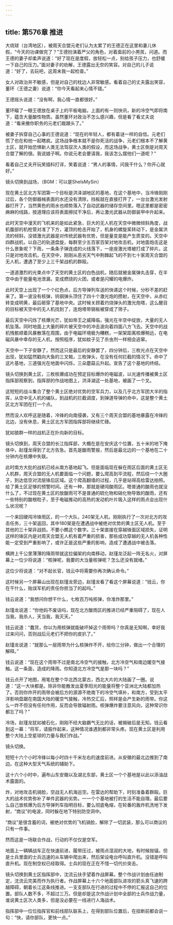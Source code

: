 ```yaml
---
---
---
```

title: 第576章 推进
---



大琉球（台湾地区），被周天合盟元老们认为太累了的王德正在这里和妻儿休假，“今天的功课做完了？”王德扮演着严父的角色，对着面前的小男孩，问道。而王德的妻子却柔声说道：“好了现在是度假，放轻松一点，别给孩子压力，也舒缓一下自己的压力。”面对妻子的劝解，王德露出无奈的笑容。对自己的儿子说道：“好了，去玩吧，这周末我一起检查。”

女人对政治并不敏感，但是对自己的枕边人非常敏感。看着自己的丈夫露出笑容，董环（王德之妻）说道：“你今天看起来心情不错。”

王德摇头说道：“没有啊，我心情一直都很好。”

董环瞄了一眼王德放在桌子上的平板电脑，上面的有一则快讯，新的冷空气即将南下，蕴含大量酸性物质。虽然董环对政治不怎么感兴趣，但是看了看丈夫说道：“看来撤你职务的元老们栽跟头了。”

被妻子拆穿自己心事的王德说道：“现在的年轻人，都有着谜一样的自信。元老们慌了也在和他一起瞎疯。这场战争根本就不是你死活的战争，元老们根本不了解黄土区，就开始恐惧新人类无法驾驭次人类的假设，而这场战争，黄土区倒是对周天合盟了解的很。我说娘子啊。你说元老会要请我，我该怎么摆他们一道呢？”

看着自己丈夫开玩笑插科打诨，笑着说道：“男人的事情，问我干什么？你开心就好。”

镜头切换到战场，（BGM：可以是SheIsMySin）

现在黄土区北方军团第一个目标是洪泽湖地区的基地，在这个基地中，当冷锋刚刚过后，各个防御器械表面的水还没有清除，挡板就在直接打开了，一台台激光发射器打开了，当然黄色的雨水也顺势落入了自动武器的储存空间里。嗯这里都是密密麻麻的线路，按道理应该将表面擦拭干净后，再让激光武器从防御装甲中升起来。

此时天空中漫天的飞机来的是如此紧急，巨大的无人机在天空中微微倾斜角度，战机腹部的机枪管对准了下方，灌顶的枪击开始了，机身的螺旋桨转动下，是金属洪流的倾斜，没错激光武器是对传统武器有优势，但是量变是能产生质变的。天空中四群战机，以自己的轨道盘旋，每群至少五百家百架对地攻击机，对地面炮击这是什么景象呢？下雨，一条条子弹连成的火线落下，一座座激光塔被打成了碎片。这只是对地攻击机，在天空中，刚刚从恶劣天气中荆棘起飞的不到七十家周天合盟的无人机，遭遇了至少上三千架战机的群殴。

一道道激烈的光束点中了天空的黄土区的白色战机，随后就被金属弹丸击穿，在半空中由于能量电池泄漏，变成燃烧的火团，或者是闪耀的电爆炸。

此时天空上出现了一个个红色点，后方导弹列车送的快递这个时候，分秒不差的赶来了。第一波没有核弹，钨钢弹头顶住了四十个激光炮的攒射，在天空中，从赤红转变成明黄，最后砸穿了基地中央。这时候关顾着灼烧弹头的激光炮塔，这么醒目的目标被天空中的无人机找到了，连炮塔带钢板被穿成了筛子。

最后天空中闪烁了核爆光芒，犹如帝王之威降临，强光在半空中绽放，大量的无人机坠落。同时地面上大量的碎片被天空中的冲击波向着四面八方飞去。天空中的战机残骸顺着风暴散落在周围，由于电磁环境极为糟糕，一架架距离核爆稍远，在电磁风暴中幸存的无人机，按照程序，犹如蚊子见了杀虫剂一样相会逃窜。

天空中一下子安静了，然而这只是最后的安静罢了，四分钟后，三枚光点在天空中出现，犹如猛然戳向大鱼的三叉戟，三枚弹头，在没有任何拦截的情况下。命中了这片基地，三道强光在地面中闪烁，三朵蘑菇云升起。宣告了这个基地的终结。

镜头切换到黄土区，三枚核爆成功在预定目标爆炸的电磁波，以光速传播被黄土区指挥部观察到，指挥部的作战地图上，洪泽湖这一处基地，被画了一个叉。

这短短的战斗集合了整个黄土区绝对优势的空军兵力，以及几乎北方军团大半的指挥，从空中无人机的编队，到战机的拦截调度，到弹道导弹的命中，这是整个黄土区北方军团在打一个点。

然而没人欢呼这是随着，冷锋的向南侵袭，又有三个周天合盟的基地暴露在冷锋的北边，没有休息，黄土区北方军团指挥部将继续忙碌。

犹如狼群一样的战机正在扑向新的目标。

镜头切换到，周天合盟的长江指挥部，大概在是在安庆这个位置，五十米的地下掩体中，赵瑾龙得到了北方告急。首先是酸雨警报，然后是最北边的一个基地在二十分钟内在核爆中失联。

此时南方大批的战机已经从南方基地起飞。但是面临现在躲在雨区后面的黄土区无人机群，周天合盟的无人机要面临一个问题，要么爬高到平流程，然后绕一个大圈子，到达低空对流层锋后区域。这个爬高翻墙的过程，几乎是站得高给雷达拍照。给了黄土区足够的预警时间。还有一种，那就是硬闯酸雨区。嗯普通的酸雨也就没什么了，不过现在黄土区的放酸雨可不是普通的硫化物和硝化物导致的酸雨，还有一些特别的酸根粒子，至于电磁推动的高热的发动机叶片吸入这样的雨点会出现什么状况呢？

一个来回硬闯冷锋雨区，的一个大队，240架无人机，刚刚执行了一次对北方的攻击任务，三十架返回，其中180架是在遭遇战中被绝对优势的黄土区无人机。至于其他的三十架非战损。不要小瞧这个数字。三十架直接在穿越锋面区域损失，证明这样的锋区内是对周天合盟无人机有着严重的损害，那些成功穿越的无人机各种性能一定受到严重影响了，或许正是这些严重的影响，造成了遭遇战中被击落。

横跨上千公里薄薄的降雨带就这拉偏架的向南移动，赵瑾龙泛起一阵无名火，对屏幕上一位少将说道：“核弹呢，我要的大当量核弹呢？怎么还没有就绪。”

这位少将说道：“对不起长官，钱云中将需要你再次确认命令。”

这时候另一个屏幕山出现在赵瑾龙旁边，赵瑾龙看了看这个屏幕说道：“钱云，你在干什么，贻误军机的责任你担当了的起吗。”

钱云说道：“我想问你想干什么，七枚百万吨核弹，你准炸那里。”

赵瑾龙说道：“你他妈不废话吗，现在北方酸雨区的推进已经严重阻碍了，现在人当我，我杀人，天当我，我灭天。”

钱云说道：“蠢货，你以为用核弹就能破坏掉这个雨带吗？你真是无知啊，幸好我过来问问，否则战后元老们不把你的皮扒了。”

赵瑾龙说道：“就那么一层雨带为什么核弹炸不开，给你三分钟，做出一个合理的解释。”

钱云说道：“现在这个雨带不过是南北冷空气的接触，北方冷空气和南边暖空气接触。这一条面，造成的降雨。你知道北方冷空气是那一块吗？”

钱云点开了地图，用笔在整个华北西北蒙古，西北大片的大陆画了一圈。说道：“这一大块都是。除非你能散发出夏季阳光的能量将整个亚洲北大陆都加热了。否则你炸开的雨带会被后方的源源不绝南下的冷空气填补，和南方，受到太平洋影响盘踞在南国大陆的暖空气接触，冷热交汇后，照样是会产生新的雨带。你这么一炸不但没有任何作用，反而会导致辐射雨。核弹爆炸要注意风向，这种常识你都忘了吗？”

冷场，赵瑾龙犹如被石化，刚刚不经大脑霸气无比的话，被揭破后是无知。钱云看到这一幕：“将军，请振作起来，这种情况谁遇到都非常头疼。现在黄土区是利用整个大陆上空星球的力量与我们作战。”

镜头切换。

短短十六个小时冷锋以每小时四十千米左右的速度前进。从安徽的最北边推到了南边。在这种大型天气系统的辅助下。

这十六个小时中，遍布山东安徽以及湖北东部，黄土区一个个基地是以此以添油战术露面的。

炸，对地攻击机骑脸，空战无人机海巡空。在雷达的帮助下，时刻准备着群殴。巨大的战术优势弥补了单件武器的劣势。一一个个基地被打的生活不能自理。最后要么自己放核爆为后方导弹列车指明目标，要么彻底龟缩，在轮番的轰炸机洗地下发射，“商议”的电波，同时躲在地下特别防空洞中。

“商议”是很含蓄的词，被绝对优势的飞机骑脸，解除了一切武装，那么可以商议的只有一件事。

然而这是一场联合作战，行动的不仅仅是空军。

地面上一辆辆战车正在快速前进，履带压过，被雨点湿润的大地，有时候抛锚，但是士兵里面的士兵迅速的从车辆中爬出来，然后架设电台呼叫直升机。没错是呼叫直升机。现在制空权已经取得。士兵的现在正在不惜一切代价突击。

镜头切换到黄土区指挥部中，沈流云扶手望着作战屏幕。整个作战计划由任迪制定，沈流云完美而作为执行者。作战屏幕上十六个地面部队进攻的箭头真飞速的跨越障碍，朝着长江这条线推进。一支支部队在行进的过程中不停的汇报这自己的位置。部队人数不多，不超过三万。但是却是这次作战计划中全部的士兵作战力量，谁说黄土区次人类多，但是没必要在一线进行人海战术。

指挥部中一位位指挥官和前线部队联系上，在得到部队位置后，在挂断前都会说一句：“快，请你部队，更快一点。”